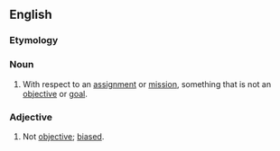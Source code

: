 ==English==

===Etymology===
{{prefix|en|non|objective}}

===Noun===
{{en-noun}}

# With respect to an [[assignment]] or [[mission]], something that is not an [[objective]] or [[goal]].

===Adjective===
{{en-adj|-}}

# Not [[objective]]; [[bias]]ed.